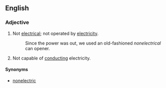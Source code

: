 ==English==
===Adjective===
{{en-adj}}
# Not [[electrical]]; not operated by [[electricity]].
#:Since the power was out, we used an old-fashioned ''nonelectrical'' can opener.
# Not capable of [[conduct]]ing electricity.

====Synonyms====
*[[nonelectric]]